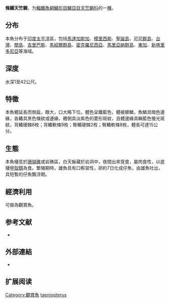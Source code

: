 {{Speciesbox
| name = 條鰭天竺鲷
| status = NE
| status_system = 
| image = 
| genus = Apogon
| species = taeniopterus
| authority = [[Bennett|Bennett]], 1836
| synonyms = *''Amia menesema''<br /><small>Jenkins, 1903</small>
*''Amia taeniopterus''<br /><small>Bennett, 1836</small>
*''Apogon menesemops''<br /><small>Lachner, 1953</small>
*''Apogon menesemus''<br /><small>Jenkins, 1903</small>
*''Pristiapogon taeniopterus''<br /><small>Bennett, 1836</small>
}}

'''條鰭天竺鲷'''，为[[輻鰭魚綱|輻鰭魚綱]][[鱸形目|鱸形目]][[鱸亞目|鱸亞目]][[天竺鲷科|天竺鲷科]]的一[[種|種]]。

==分布==
本魚分布于[[印度|印度]][[太平洋|太平洋]]區，包括[[馬達加斯加|馬達加斯加]]、[[模里西斯|模里西斯]]、[[聖誕島|聖誕島]]、[[可可群島|可可群島]]、[[台灣|台灣]]、[[關島|關島]]、[[吉里巴斯|吉里巴斯]]、[[馬紹爾群島|馬紹爾群島]]、[[密克羅尼西亞|密克羅尼西亞]]、[[馬里亞納群島|馬里亞納群島]]、[[東加|東加]]、[[新喀里多尼亞|新喀里多尼亞]]等海域。

==深度==
水深1至42公尺。

==特徵==
本魚體延長而側扁，眼大，口大略下位。體色呈鐵藍色，體被櫛鱗，魚鱗具暗色邊緣，各鰭具黑色條紋或邊緣，體側具淡紫色的菱形斑紋，且體邊緣具輛藍色螢光斑紋，背鰭硬棘8枚；背鰭軟條9枚；臀鰭硬棘2枚；臀鰭軟條8枚，體長可達15公分。

==生態==
本魚棲息於[[珊瑚礁|珊瑚礁]]或岩礁區，白天躲藏於岩洞中，夜間出來覓食，屬肉食性，以底棲[[甲殼類|甲殼類]]為食。繁殖期時，雄魚具有口孵習性，卵約7日化成仔魚，由雄魚吐出，具短暫的仔魚飄浮期。

==經濟利用==
可做為觀賞魚。

== 参考文献 ==
*{{FishBase_species|genus=Apogon|species=taeniopterus|year=2011|month=12}}

==外部連結==
*{{FishBase_species|genus=Apogon|species=taeniopterus|year=2011|month=12}}

== 扩展阅读 ==
{{refbegin}}
{{wikispecies-inline|Apogon taeniopterus|條鰭天竺鲷}}
{{refend}}
{{Taxonbar|from=Q2703281}}

[[Category:觀賞魚|Category:觀賞魚]]
[[Category:天竺鲷属|taeniopterus]]


{{鲈形目小作品}}